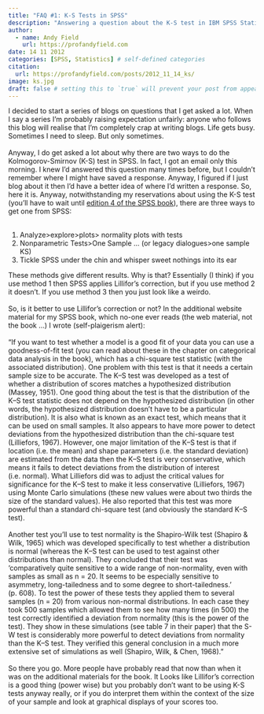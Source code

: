```yaml
---
title: "FAQ #1: K-S Tests in SPSS"
description: "Answering a question about the K-S test in IBM SPSS Statistics"
author:
  - name: Andy Field
    url: https://profandyfield.com
date: 14 11 2012
categories: [SPSS, Statistics] # self-defined categories
citation: 
  url: https://profandyfield.com/posts/2012_11_14_ks/ 
image: ks.jpg
draft: false # setting this to `true` will prevent your post from appearing on your listing page until you're ready!
---
```


I decided to start a series of blogs on questions that I get asked a lot. When I say a series I'm probably raising expectation unfairly: anyone who follows this blog will realise that I'm completely crap at writing blogs. Life gets busy. Sometimes I need to sleep. But only sometimes.<br /><br />Anyway, I do get asked a lot about why there are two ways to do the Kolmogorov-Smirnov (K-S) test in SPSS. In fact, I got an email only this morning. I knew I'd answered this question many times before, but I couldn't remember where I might have saved a response. Anyway, I figured if I just blog about it then I'd have a better idea of where I'd written a response. So, here it is. Anyway, notwithstanding my reservations about using the K-S test (you'll have to wait until <a href="http://www.uk.sagepub.com/books/Book238032" target="_blank">edition 4 of the SPSS book</a>), there are three ways to get one from SPSS:<br /><br /><ol><li>Analyze&gt;explore&gt;plots&gt; normality plots with tests</li><li>Nonparametric Tests&gt;One Sample ... (or legacy dialogues&gt;one sample KS)</li><li>Tickle SPSS under the chin and whisper sweet nothings into its ear</li></ol><div>These methods give different results. Why is that? Essentially (I think) if you use method 1 then SPSS applies Lillifor's correction, but if you use method 2 it doesn't. If you use method 3 then you just look like a weirdo.</div><div><br /></div><div>So, is it better to use Lillifor's correction or not? In the additional website material for my SPSS book, which no-one ever reads (the web material, not the book ...) I wrote (self-plaigerism alert):</div><div><br /></div><div>"If you want to test whether a model is a good fit of your data you can use a goodness-of-fit test (you can read about these in the chapter on categorical data analysis in the book), which has a chi-square test statistic (with the associated distribution). One problem with this test is that it needs a certain sample size to be accurate. The K–S test was developed as a test of whether a distribution of scores matches a hypothesized distribution (Massey, 1951). One good thing about the test is that the distribution of the K–S test statistic does not depend on the hypothesized distribution (in other words, the hypothesized distribution doesn’t have to be a particular distribution). It is also what is known as an exact test, which means that it can be used on small samples. It also appears to have more power to detect deviations from the hypothesized distribution than the chi-square test (Lilliefors, 1967). However, one major limitation of the K–S test is that if location (i.e. the mean) and shape parameters (i.e. the standard deviation) are estimated from the data then the K–S test is very conservative, which means it fails to detect deviations from the distribution of interest (i.e. normal). What Lilliefors did was to adjust the critical values for significance for the K–S test to make it less conservative (Lilliefors, 1967) using Monte Carlo simulations (these new values were about two thirds the size of the standard values). He also reported that this test was more powerful than a standard chi-square test (and obviously the standard K–S test).</div><div><br /></div><div>Another test you’ll use to test normality is the Shapiro-Wilk test (Shapiro &amp; Wilk, 1965) which was developed specifically to test whether a distribution is normal (whereas the K–S test can be used to test against other distributions than normal). They concluded that their test was ‘comparatively quite sensitive to a wide range of non-normality, even with samples as small as n = 20. It seems to be especially sensitive to asymmetry, long-tailedness and to some degree to short-tailedness.’ (p. 608). To test the power of these tests they applied them to several samples (n = 20) from various non-normal distributions. In each case they took 500 samples which allowed them to see how many times (in 500) the test correctly identified a deviation from normality (this is the power of the test). They show in these simulations (see table 7 in their paper) that the S-W test is considerably more powerful to detect deviations from normality than the K–S test. They verified this general conclusion in a much more extensive set of simulations as well (Shapiro, Wilk, &amp; Chen, 1968)." </div><div><br /></div><div>So there you go. More people have probably read that now than when it was on the additional materials for the book. It Looks like Lillifor's correction is a good thing (power wise) but you probably don't want to be using K-S tests anyway really, or if you do interpret them within the context of the size of your sample and look at graphical displays of your scores too.</div><div><br /></div>
